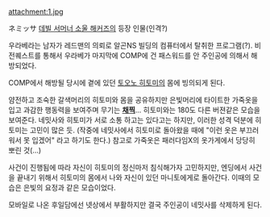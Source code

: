 attachment:1.jpg



ネミッサ
[[데빌 서머너 소울 해커즈]]의 등장 인물(인격?)

우라베라는 남자가 레드맨의 의뢰로 알곤NS 빌딩의 컴퓨터에서 탈취한 프로그램(?).
비전퀘스트를 통해서 우라베가 마지막에 COMP에 건 패스워드를 안 주인공에 의해서 해방되었다. 

COMP에서 해방될 당시에 곁에 있던 [[토오노 히토미]]의 몸에 빙의되게 된다.

얌전하고 조숙한 갈색머리의 히토미와 몸을 공유하지만 은빛머리에 타이트한 가죽옷을 입고 과감한 행동력을 보여주며 무기는 '''[[채찍]]'''... 히토미와는 180도 다른 버젼같은 모습을 보여준다. 네밋사와 히토미가 서로 소통 하고는 있다고는 하지만, 이러한 성격 덕분에 히토미는 고민이 많은 듯. (작중에 네밋사에서 히토미로 돌아왔을 때에 "이런 옷은 부끄러워서 못 입겠어" 라고 하기도 한다.) 참고로 가죽옷은 패러다임X의 옷가게에서 당당히 뽀린 것(...)

사건이 진행됨에 따라 자신이 히토미의 정신마저 침식해가자 고민하지만, 엔딩에서 사건을 끝내기 위해서 히토미의 몸에서 나와 자신이 있던 마니토에게로 돌아간다. 이때의 모습은 은빛의 요정과 같은 모습이었다.

모바일로 나온 후일담에선 넷상에서 부활하지만 결국 주인공이 네밋사를 삭제하게 된다.
